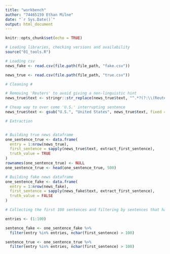 ```yaml
---
title: "workbench"
author: "74465159 Ethan Milne"
date: "`r Sys.Date()`"
output: html_document
---
```


```r
knitr::opts_chunk$set(echo = TRUE)
```

```r
# Loading libraries, checking versions and availability 
source("01_tools.R")
```


```r
# Loading csv
news_fake <- read.csv(file.path(file_path, "fake.csv"))

news_true <- read.csv(file.path(file_path, "true.csv"))
```


```r
# Cleaning #

# Removing 'Reuters' to avoid giving a non-linguistic hint
news_true$text <- stringr::str_replace(news_true$text, "^.*?(?:\\(Reuters\\)\\s*-\\s*)", "")

# Cheap way to over come 'U.S.' interrupting sentence 
news_true$text <- gsub("U.S.", "United States", news_true$text, fixed = TRUE)
```


```r
# Extraction


# Building true news dataframe
one_sentence_true <- data.frame(
  entry = 1:nrow(news_true),
  first_sentence = sapply(news_true$text, extract_first_sentence),
  truth_value = TRUE
)
rownames(one_sentence_true) <- NULL
one_sentence_true <- head(one_sentence_true, 500)

# Building fake news dataframe
one_sentence_fake <- data.frame(
  entry = 1:nrow(news_fake),
  first_sentence = sapply(news_fake$text, extract_first_sentence),
  truth_value = FALSE
)
```


```r
# Collecting the first 100 sentences and filtering by sentences that have more than 100 characters

entries <- (1:100)

sentence_fake <- one_sentence_fake %>%
  filter(entry %in% entries, nchar(first_sentence) > 100)

sentence_true <- one_sentence_true %>%
  filter(entry %in% entries, nchar(first_sentence) > 100)
```